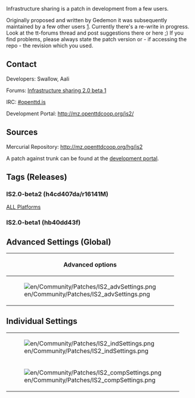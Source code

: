 {{en/Current}}
{{en/Warning|Savegames which are created with this branch might no longer work in subsequent versions. They will for sure not work in trunk, even after IS has been merged into trunk<br>Also, please bear in mind that savegames from trunk might not work in the patched version}}

Infrastructure sharing is a patch in development from a few users.

Originally proposed and written by Gedemon it was subsequently maintained by a few other users [http://www.tt-forums.net/viewtopic.php?f=33&t=37455]. Currently there's a re-write in progress. Look at the tt-forums thread and post suggestions there or here ;) If you find problems, please always state the patch version or - if accessing the repo - the revision which you used. 

==Contact==
Developers: Swallow, Aali

Forums: [http://www.tt-forums.net/viewtopic.php?f=33&t=42254 Infrastructure sharing 2.0 beta 1]

IRC: [irc://irc.oftc.net/openttd.is #openttd.is]

Development Portal: http://mz.openttdcoop.org/is2/

==Sources==
Mercurial Repository: http://mz.openttdcoop.org/hg/is2

A patch against trunk can be found at the [http://mz.openttdcoop.org/is2 development portal].

==Tags (Releases)==
===IS2.0-beta2 (h4cd407da/r16141M)===
[http://openttd.ammler.ch/is2/IS2.0-beta2/ ALL Platforms]
===IS2.0-beta1 (hb40dd43f)===

==Advanced Settings (Global)==
{| border = "1"
!colspan="4"| Advanced options
|-
| rowspan="11" |[[File:en/Community/Patches/IS2 advSettings.png]] ||'''Option''' (sharing.) || '''Default''' || '''Description'''
|-
| enable_sharing || false || enables sharing feature
|-
| individual_allowed || false || enable individual settings (see next 2 images
|-
| new_individual_delay || 12 || delay (in months) until individual changes take effect
|-
| rail_sharing || none || enables sharing of rail, +depot, +station or all
|-
| road_sharing || false || enables road stops and depot sharing
|-
| water_sharing || false || enables docks and ship depot sharing
|-
| rail_fee || 100 || monthly fee per tile ?
|-
| road_fee || 100 || road stops fee per day
|-
| water_fee || 100 || daily fee for docks
|-
| air_fee || 100 || daily fee for airports
|}

==Individual Settings==
{|
|-
| [[File:en/Community/Patches/IS2 indSettings.png]]
|- 
| [[File:en/Community/Patches/IS2 compSettings.png]]
|}